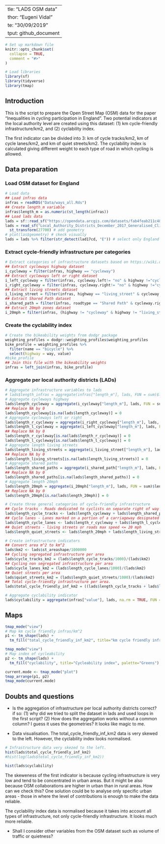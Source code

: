   ---
title: "LADS OSM data"
author: "Eugeni Vidal"
date: "30/09/2019"
output: github_document
---

```r
# Set up markdown file
knitr::opts_chunk$set(
  collapse = TRUE,
  comment = "#>"
)
``` 

```r
# Load libraries
library(sf)
library(tidyverse)
library(tmap)
```

## Introduction
  
This is the script to prepare the Open Street Map (OSM) data for the paper "Inequalities in cycling participation in England". Two potential indicators at the local authority level are created using this dataset: (1) km cycle-friendly infrastructure/km2, and (2) cyclability index.

The first indicator can be divided into 3: km of cycle tracks/km2, km of cycle lanes/km2, and km of quiet streets/km2. The cyclability index is calculated giving different weight to each type of road in which cycling is allowed.

## Data preparation

### Load OSM dataset for England

```r
# Load data
## Load infras data
infras = readRDS("Data/ways_all.Rds")
## Create length_m variable
infras$length_m = as.numeric(st_length(infras))
## Load lads data
lads = sf::read_sf("https://opendata.arcgis.com/datasets/fab4feab211c4899b602ecfbfbc420a3_3.geojson")
lads = read_sf("Local_Authority_Districts_December_2017_Generalised_Clipped_Boundaries_in_United_Kingdom_WGS84.geojson") %>% 
  st_transform(27700) # add geometry
# plot(las$geometry) # ckeck visually
lads = lads %>% filter(str_detect(lad17cd, "E")) # select only England
```

### Extract cycle-friendly infrastructure per categories

```r
# Extract categories of infrastructure datasets based on https://wiki.openstreetmap.org/wiki/Bicycle#cite_note-anyroad-1. 
## Extract cycleways highway dataset
i_cycleway = filter(infras, highway == "cycleway")
## Extract cycleways left or right dataset
i_left_cycleway = filter(infras, cycleway.left!= "no" & highway !="cycleway")
i_right_cycleway = filter(infras, cycleway.right!= "no" & highway !="cycleway") 
## Extract living streets dataset
i_living_street = filter(infras, highway == "living_street" & cycleway.right == "no" & cycleway.left == "no")
## Extract Shared Path dataset
i_shared_path = filter(infras, roadtype == "Shared Path" & cycleway.right == "no" & cycleway.left == "no")
## Extract 20mph zones dataset
i_20mph = filter(infras, (highway != "cycleway" & highway != "living_street" & roadtype != "Shared Path" & cycleway.left == "no" & cycleway.right == "no") &  maxspeed <= "20")
```

### Create the cyclability index

```r
# Create the bikeability weights from dodgr package
weighting_profiles = dodgr::weighting_profiles$weighting_profiles
bike_profile = weighting_profiles %>%
  filter(name == "bicycle") %>%
  select(highway = way, value)
#bike_profile
## Join this file with the bikeability weights
infras = left_join(infras, bike_profile)
```

### Aggregate per local authority districts (LADs)

```r
# Aggregate infrastructure variables to lads
# lads$length_infras = aggregate(infras["length_m"], lads, FUN = sum)$length_m
# Aggregate cycleways highway
lads$length_cycleway = aggregate(i_cycleway["length_m"], lads, FUN = sum)$length_m
## Replace NA by 0
lads$length_cycleway[is.na(lads$length_cycleway)] = 0
# Aggregate cycleways left or right
lads$length_r_cycleway = aggregate(i_right_cycleway["length_m"], lads, FUN = sum)$length_m
lads$length_l_cycleway = aggregate(i_left_cycleway["length_m"], lads, FUN = sum)$length_m
## Replace NA by 0
lads$length_r_cycleway[is.na(lads$length_r_cycleway)] = 0
lads$length_l_cycleway[is.na(lads$length_l_cycleway)] = 0
# Aggregate length living streets
lads$length_living_streets = aggregate(i_living_street["length_m"], lads, FUN = sum)$length_m
## Replace NA by 0
lads$length_living_streets[is.na(lads$length_living_streets)] = 0
# Aggregate shared paths
lads$length_shared_paths = aggregate(i_shared_path["length_m"], lads, FUN = sum)$length_m
## Replace NA by 0
lads$length_shared_paths[is.na(lads$length_shared_paths)] = 0
# Aggregate length 20mph
lads$length_20mph = aggregate(i_20mph["length_m"], lads, FUN = sum)$length_m
## Replace NA by 0
lads$length_20mph[is.na(lads$length_20mph)] = 0
```

```r
# Create three general categories of cycle-friendly infrastructure
## Cycle tracks - Roads dedicated to cyclists on separate right of way
lads$length_cycle_tracks <- lads$length_cycleway + lads$length_shared_paths
## Cycle lanes - Lanes marked on a portion of a carriageway designated for cyclist use
lads$length_cycle_lanes <- lads$length_r_cycleway + lads$length_l_cycleway
## Quiet streets - living streets or roads max speed <= 20 mph
lads$length_quiet_streets <- lads$length_20mph + lads$length_living_streets
```

```r
# Create infrastructure indicators
## Convert area m^2 to km^2
lads$km2 <- lads$st_areashape/1000000
## Cycling segregated infrastructure per area
lads$cycle_tracks_km2 = (lads$length_cycle_tracks/1000)/(lads$km2)
## Cycling non segregated infrastructure per area
lads$cycle_lanes_km2 = (lads$length_cycle_lanes/1000)/(lads$km2)
## Quiet streets per area
lads$quiet_streets_km2 = (lads$length_quiet_streets/1000)/(lads$km2)
## Total cycle-friendly infrastructure per area.
lads$total_cycle_friendly_inf_km2 = ((lads$length_cycle_tracks + lads$length_cycle_lanes + lads$length_quiet_streets)/1000)/(lads$km2)
```

```r
# Aggregate cyclability indicator
lads$cyclability = aggregate(infras["value"], lads, na.rm = TRUE, FUN = mean)$value
```

## Maps

```r
tmap_mode("view")
# Map km cycle friendly infras/km^2
p1 <- tm_shape(lads) +
  tm_fill("total_cycle_friendly_inf_km2", title="km cycle friendly infras/km2", breaks=c(seq(0, 10, by=2.5), Inf), palette="Blues")
```

```r
tmap_mode("view")
# Map index of cycleability
p2 <- tm_shape(lads) +
  tm_fill("cyclability", title="Cycleability index", palette="Greens")
```

```r
current.mode <- tmap_mode("plot")
tmap_arrange(p1, p2)
tmap_mode(current.mode) 
```

## Doubts and questions

- Is the aggregation of infrastructure per local authority districts correct? if so: (1) why did we tried to split the dataset in lads and used loops in the first script? (2) How does the aggregation works without a common column? I guess it uses the geometries? It looks like magic to me. 

- Data visualisation. The total_cycle_friendly_inf_km2 data is very skewed to the left. However, the cyclability index looks normalised. 

```r
# Infrastructure data very skezed to the left. 
hist(lads$total_cycle_friendly_inf_km2)
#hist(log(lads$total_cycle_friendly_inf_km2))
```

```r
hist(lads$cyclability)
```

The skeweness of the first indicator is because cycling infrastructure is very low and tend to be concentrated in urban areas. But it might be also because OSM collaborations are higher in urban than in rural areas. How can we check this? One solution could be to analyse only specific urban areas - those in where the level of contributions is enough to make the data reliable.

The cyclability index data is normalised because it takes into account all types of infrastructure, not only cycle-friendly infrastructure. It looks much more reliable. 
  
- Shall I consider other variables from the OSM dataset such as volume of traffic or quietness? 
